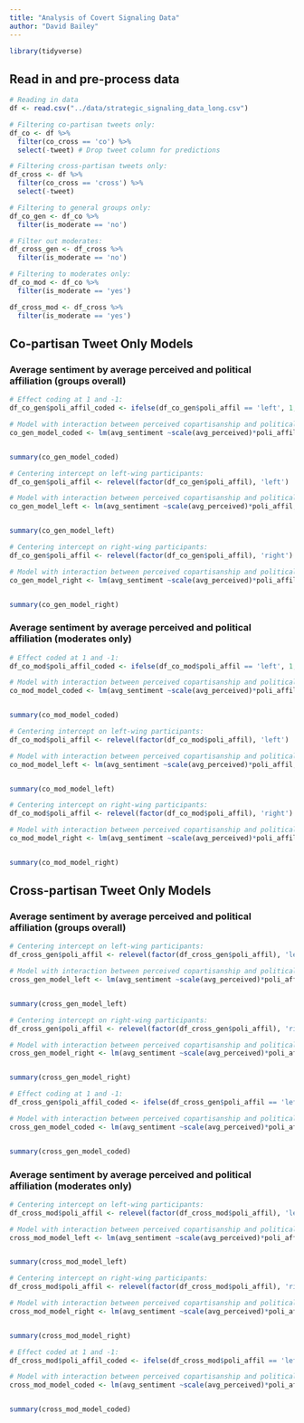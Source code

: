 ```yaml
---
title: "Analysis of Covert Signaling Data"
author: "David Bailey"
---
```


```r
library(tidyverse)
```


## Read in and pre-process data

```r
# Reading in data
df <- read.csv("../data/strategic_signaling_data_long.csv")

# Filtering co-partisan tweets only:
df_co <- df %>% 
  filter(co_cross == 'co') %>%
  select(-tweet) # Drop tweet column for predictions

# Filtering cross-partisan tweets only:
df_cross <- df %>% 
  filter(co_cross == 'cross') %>%
  select(-tweet)

# Filtering to general groups only:
df_co_gen <- df_co %>%
  filter(is_moderate == 'no')

# Filter out moderates:
df_cross_gen <- df_cross %>%
  filter(is_moderate == 'no')

# Filtering to moderates only:
df_co_mod <- df_co %>%
  filter(is_moderate == 'yes')

df_cross_mod <- df_cross %>%
  filter(is_moderate == 'yes')

```


## Co-partisan Tweet Only Models

### Average sentiment by average perceived and political affiliation (groups overall)

```r
# Effect coding at 1 and -1:
df_co_gen$poli_affil_coded <- ifelse(df_co_gen$poli_affil == 'left', 1, -1)

# Model with interaction between perceived copartisanship and political affiliation:
co_gen_model_coded <- lm(avg_sentiment ~scale(avg_perceived)*poli_affil_coded, data=df_co_gen)


summary(co_gen_model_coded)
```


```r
# Centering intercept on left-wing participants:
df_co_gen$poli_affil <- relevel(factor(df_co_gen$poli_affil), 'left')

# Model with interaction between perceived copartisanship and political affiliation:
co_gen_model_left <- lm(avg_sentiment ~scale(avg_perceived)*poli_affil, data=df_co_gen)


summary(co_gen_model_left)

```


```r

# Centering intercept on right-wing participants:
df_co_gen$poli_affil <- relevel(factor(df_co_gen$poli_affil), 'right')

# Model with interaction between perceived copartisanship and political affiliation:
co_gen_model_right <- lm(avg_sentiment ~scale(avg_perceived)*poli_affil, data=df_co_gen)


summary(co_gen_model_right)

```

### Average sentiment by average perceived and political affiliation (moderates only)


```r
# Effect coded at 1 and -1:
df_co_mod$poli_affil_coded <- ifelse(df_co_mod$poli_affil == 'left', 1, -1)

# Model with interaction between perceived copartisanship and political affiliation:
co_mod_model_coded <- lm(avg_sentiment ~scale(avg_perceived)*poli_affil_coded, data=df_co_mod)


summary(co_mod_model_coded)
```


```r
# Centering intercept on left-wing participants:
df_co_mod$poli_affil <- relevel(factor(df_co_mod$poli_affil), 'left')

# Model with interaction between perceived copartisanship and political affiliation:
co_mod_model_left <- lm(avg_sentiment ~scale(avg_perceived)*poli_affil, data=df_co_mod)


summary(co_mod_model_left)
```


```r
# Centering intercept on right-wing participants:
df_co_mod$poli_affil <- relevel(factor(df_co_mod$poli_affil), 'right')

# Model with interaction between perceived copartisanship and political affiliation:
co_mod_model_right <- lm(avg_sentiment ~scale(avg_perceived)*poli_affil, data=df_co_mod)


summary(co_mod_model_right)

```

## Cross-partisan Tweet Only Models

### Average sentiment by average perceived and political affiliation (groups overall)

```r
# Centering intercept on left-wing participants:
df_cross_gen$poli_affil <- relevel(factor(df_cross_gen$poli_affil), 'left')

# Model with interaction between perceived copartisanship and political affiliation:
cross_gen_model_left <- lm(avg_sentiment ~scale(avg_perceived)*poli_affil, data=df_cross_gen)


summary(cross_gen_model_left)

```


```r

# Centering intercept on right-wing participants:
df_cross_gen$poli_affil <- relevel(factor(df_cross_gen$poli_affil), 'right')

# Model with interaction between perceived copartisanship and political affiliation:
cross_gen_model_right <- lm(avg_sentiment ~scale(avg_perceived)*poli_affil, data=df_cross_gen)


summary(cross_gen_model_right)

```


```r
# Effect coding at 1 and -1:
df_cross_gen$poli_affil_coded <- ifelse(df_cross_gen$poli_affil == 'left', 1, -1)

# Model with interaction between perceived copartisanship and political affiliation:
cross_gen_model_coded <- lm(avg_sentiment ~scale(avg_perceived)*poli_affil_coded, data=df_cross_gen)


summary(cross_gen_model_coded)
```

### Average sentiment by average perceived and political affiliation (moderates only)

```r
# Centering intercept on left-wing participants:
df_cross_mod$poli_affil <- relevel(factor(df_cross_mod$poli_affil), 'left')

# Model with interaction between perceived copartisanship and political affiliation:
cross_mod_model_left <- lm(avg_sentiment ~scale(avg_perceived)*poli_affil, data=df_cross_mod)


summary(cross_mod_model_left)
```


```r
# Centering intercept on right-wing participants:
df_cross_mod$poli_affil <- relevel(factor(df_cross_mod$poli_affil), 'right')

# Model with interaction between perceived copartisanship and political affiliation:
cross_mod_model_right <- lm(avg_sentiment ~scale(avg_perceived)*poli_affil, data=df_cross_mod)


summary(cross_mod_model_right)
```


```r
# Effect coded at 1 and -1:
df_cross_mod$poli_affil_coded <- ifelse(df_cross_mod$poli_affil == 'left', 1, -1)

# Model with interaction between perceived copartisanship and political affiliation:
cross_mod_model_coded <- lm(avg_sentiment ~scale(avg_perceived)*poli_affil_coded, data=df_cross_mod)


summary(cross_mod_model_coded)
```


